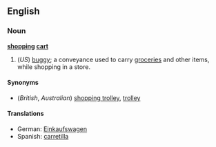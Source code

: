 ==English==
===Noun===
{{wikipedia}}
'''[[shopping]] [[cart]]'''
# (''US'') [[buggy]]; a conveyance used to carry [[groceries]] and other items, while shopping in a store.

====Synonyms====
*(''British'', ''Australian'') [[shopping trolley]], [[trolley]]

====Translations====
*German: [[Einkaufswagen]]
*Spanish: [[carretilla]] {{f}}<!--only confirmed in el salvador so far-->